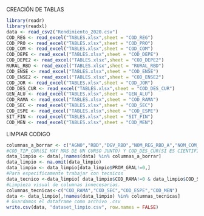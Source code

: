 
CREACIÓN DE TABLAS

```r
library(readr)
library(readxl)
data <- read_csv2("Rendimiento_2020.csv")
COD_REG <- read_excel("TABLES.xlsx",sheet = "COD_REG")
COD_PRO <- read_excel("TABLES.xlsx",sheet = "COD_PRO")
COD_COM <- read_excel("TABLES.xlsx",sheet = "COD_COM")
COD_DEPE <- read_excel("TABLES.xlsx",sheet = "COD_DEPE")
COD_DEPE2 <- read_excel("TABLES.xlsx",sheet = "COD_DEPE2")
RURAL_RBD <- read_excel("TABLES.xlsx",sheet = "RURAL_RBD")
COD_ENSE <- read_excel("TABLES.xlsx",sheet = "COD_ENSE")
COD_ENSE2 <- read_excel("TABLES.xlsx",sheet = "COD_ENSE2")
COD_JOR <- read_excel("TABLES.xlsx",sheet = "COD_JOR")
COD_DES_CUR <- read_excel("TABLES.xlsx",sheet = "COD_DES_CUR")
GEN_ALU <- read_excel("TABLES.xlsx",sheet = "GEN_ALU")
COD_RAMA <- read_excel("TABLES.xlsx",sheet = "COD_RAMA")
COD_SEC <- read_excel("TABLES.xlsx",sheet = "COD_SEC")
COD_ESPE <- read_excel("TABLES.xlsx",sheet = "COD_ESPE")
SIT_FIN <- read_excel("TABLES.xlsx",sheet = "SIT_FIN")
COD_MEN <- read_excel("TABLES.xlsx",sheet = "COD_MEN")
```

LIMPIAR CODIGO

```r
columnas_a_borrar <- c("AGNO","RBD","DGV_RBD","NOM_REG_RBD_A","NOM_COM_RBD","COD_DEPROV_RBD","NOM_DEPROV_RBD","FEC_NAC_ALU","ESTADO_ESTAB","NOM_COM_ALU","COD_GRADO","SIT_FIN_R","LET_CUR")
#COD_TIP_CUR(SI HAY MAS DE UN CURSO JUNTO) Y COD_DES_CUR(SI ES CIENTIFICO HUMANISTA Y TECNICO.  
data_limpio <- data[,!names(data) %in% columnas_a_borrar]
data_limpio <- na.omit(data_limpio)
data_limpio <- data_limpio[data_limpio$PROM_GRAL!=0,]
#Para especificamente trabajar con tecnicos
data_tecnico <-data_limpio[ data_limpio$COD_RAMA!=0 & data_limpio$COD_SEC!=0 & data_limpio$COD_ESPE!=0 & data_limpio$COD_MEN!=0,]
#Limpieza visual de columnas innecesarias.
columnas_tecnicas<-c("COD_RAMA","COD_SEC","COD_ESPE","COD_MEN")
data <- data_limpio[,!names(data_limpio) %in% columnas_tecnicas]
# Guardamos el dataframe como archivo .csv
write.csv(data, "dataset_limpio.csv", row.names = FALSE)
```